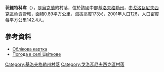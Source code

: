 {{coord|48|21|15|N|30|41|26|E|scale:100000_region:UA|display=title}}

'''茨維特科韋'''（{{lang-uk|Цвіткове}}），是[[烏克蘭|烏克蘭]]的村落，位於該國中部[[基洛夫格勒州|基洛夫格勒州]]，由[[戈洛瓦尼夫西克區|戈洛瓦尼夫西克區]]負責管轄，面積0.89平方公里，海拔高度173米，2001年人口126，人口密度每平方公里142.4人。

==參考資料==
* [http://gska2.rada.gov.ua/pls/z7502/A005?rdat1=19.04.2009&rf7571=16545 Облікова картка]{{dead link|date=2018年4月 |bot=InternetArchiveBot |fix-attempted=yes }}
* [http://weather.in.ua/ua/kirovogradskaja/27659 Погода в селі Цвіткове] {{Wayback|url=http://weather.in.ua/ua/kirovogradskaja/27659 |date=20111220181130 }}

{{DEFAULTSORT:Цвіткове}}
[[Category:基洛夫格勒州村落|Category:基洛夫格勒州村落]]
[[Category:戈洛瓦尼夫西克區村落|Category:戈洛瓦尼夫西克區村落]]


{{Kirovohrad-geo-stub}}